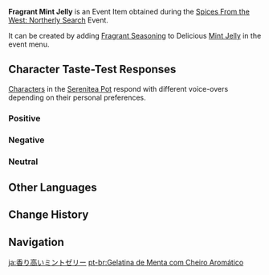 {{Item Infobox
|id           = 141113
|image        = Item Fragrant Mint Jelly.png
|type         = Consumables
|group2       = Event Items
|invCategory  = Precious Items
|group        = Fragrant Dishes
|quality      = 1
|description  = A delicious dish with some extra seasoning! It gives off a titillating aroma... But whose tastes will this dish suit? Invite your friends, invite your pals &mdash; get them to try this new dish!
|source1      = [[Spices From the West: Northerly Search]] Event
|event        = Spices From the West/2023-03-31
|related_item = Mint Jelly
|related_type = Variant
}}
'''Fragrant Mint Jelly''' is an Event Item obtained during the [[Spices From the West: Northerly Search]] Event.

It can be created by adding [[Fragrant Seasoning]] to Delicious [[Mint Jelly]] in the event menu.

==Character Taste-Test Responses==
[[Characters]] in the [[Serenitea Pot]] respond with different voice-overs depending on their personal preferences.

===Positive===
{{Card List|Albedo, Arataki Itto, Chongyun, Dehya, Eula, Gorou, Kamisato Ayato, Nahida, Nilou, Qiqi, Raiden Shogun, Sucrose, Xiao, Yoimiya}}

===Negative===
{{Card List|Amber, Barbara, Beidou, Diona, Faruzan, Hu Tao, Keqing, Kujou Sara, Wanderer, Xinyan, Yanfei, Yelan}}

===Neutral===
{{Card List|Alhaitham, Bennett, Candace, Collei, Cyno, Diluc, Dori, Fischl, Ganyu, Jean, Kaedehara Kazuha, Kaeya, Kamisato Ayaka, Klee, Kuki Shinobu, Layla, Lisa, Mika, Mona, Ningguang, Noelle, Razor, Rosaria, Sangonomiya Kokomi, Sayu, Shenhe, Shikanoin Heizou, Tartaglia, Thoma, Tighnari, Venti, Xiangling, Xingqiu, Yae Miko, Yaoyao, Yun Jin, Zhongli}}

==Other Languages==
{{Other Languages|default_hidden=1
|en      = Fragrant Mint Jelly
|zhs     = 香气四溢的薄荷果冻
|zhs_rm  = Xiāngqìsìyì de Bòhé Guǒdòng
|zht     = 香氣四溢的薄荷果凍
|zht_rm  = Xiāngqìsìyì de Bòhé Guǒdòng
|ja      = 香り高いミントゼリー
|ja_rm   = Kaoritakai Minto Zerii
|ko      = 향기로운 민트 젤리
|es      = Gelatina de menta aromática
|fr      = Gelée de menthe (parfumée)
|ru      = Ароматное мятное желе
|th      = Mint Jelly หอมกรุ่น
|th_rm   = 
|vi      = Thạch Bạc Hà Thơm Lừng
|de      = Duftende Minzgötterspeise
|id      = Fragrant Mint Jelly
|pt      = Gelatina de Menta com Cheiro Aromático
|tr      = Baharatlı Nane Jölesi
|it      = Gelatina alla menta fragrante
}}

==Change History==
{{Change History|3.5}}

==Navigation==
{{Precious Navbox|Item}}

[[ja:香り高いミントゼリー]]
[[pt-br:Gelatina de Menta com Cheiro Aromático]]